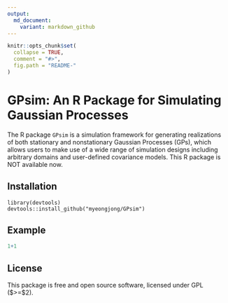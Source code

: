```yaml
---
output:
  md_document:
    variant: markdown_github
---
```


<!-- README.md is generated from README.Rmd. Please edit that file -->

```r
knitr::opts_chunk$set(
  collapse = TRUE,
  comment = "#>",
  fig.path = "README-"
)
```

# GPsim: An R Package for Simulating Gaussian Processes

The R package `GPsim` is a simulation framework for generating realizations of both stationary and nonstationary Gaussian Processes (GPs), which allows users to make use of a wide range of simulation designs including arbitrary domains and user-defined covariance models. This R package is NOT available now.


## Installation

```install
library(devtools)
devtools::install_github("myeongjong/GPsim")
```


## Example

```r
1+1
```


## License

This package is free and open source software, licensed under GPL ($>=$2).
